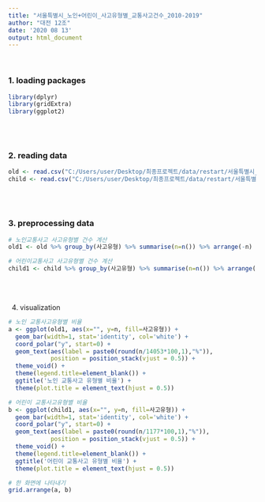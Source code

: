 ---
title: "서울특별시_노인+어린이_사고유형별_교통사고건수_2010-2019"
author: "대전 12조"
date: '2020 08 13'
output: html_document
---

</br>

### 1. loading packages
```{r}
library(dplyr)
library(gridExtra)
library(ggplot2)
```

</br>
</br>

### 2. reading data
```{r}
old <- read.csv("C:/Users/user/Desktop/최종프로젝트/data/restart/서울특별시_노인_사고유형별.csv")
child <- read.csv("C:/Users/user/Desktop/최종프로젝트/data/restart/서울특별시_어린이_사고유형별.csv")
```

</br>
</br>

### 3. preprocessing data
```{r}
# 노인교통사고 사고유형별 건수 계산
old1 <- old %>% group_by(사고유형) %>% summarise(n=n()) %>% arrange(-n)

# 어린이교통사고 사고유형별 건수 계산
child1 <- child %>% group_by(사고유형) %>% summarise(n=n()) %>% arrange(-n)
```

</br>
</br>

4. visualization
```{r}
# 노인 교통사고유형별 비율
a <- ggplot(old1, aes(x="", y=n, fill=사고유형)) +
  geom_bar(width=1, stat='identity', col='white') +
  coord_polar("y", start=0) +
  geom_text(aes(label = paste0(round(n/14053*100,1),"%")), 
            position = position_stack(vjust = 0.5)) +
  theme_void() +
  theme(legend.title=element_blank()) +
  ggtitle('노인 교통사고 유형별 비율') +
  theme(plot.title = element_text(hjust = 0.5))

# 어린이 교통사고유형별 비율
b <- ggplot(child1, aes(x="", y=n, fill=사고유형)) +
  geom_bar(width=1, stat='identity', col='white') +
  coord_polar("y", start=0) +
  geom_text(aes(label = paste0(round(n/1177*100,1),"%")), 
            position = position_stack(vjust = 0.5)) +
  theme_void() +
  theme(legend.title=element_blank()) +
  ggtitle('어린이 교통사고 유형별 비율') +
  theme(plot.title = element_text(hjust = 0.5))

# 한 화면에 나타내기
grid.arrange(a, b)
```

